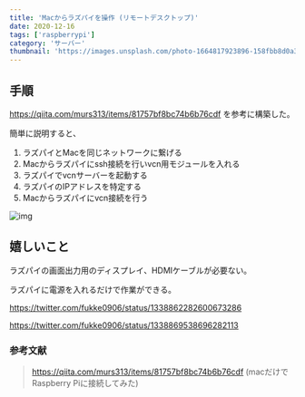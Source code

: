 ```yaml
---
title: 'Macからラズパイを操作 (リモートデスクトップ)'
date: 2020-12-16
tags: ['raspberrypi']
category: 'サーバー'
thumbnail: 'https://images.unsplash.com/photo-1664817923896-158fbb8d0a34?crop=entropy&cs=tinysrgb&fit=max&fm=jpg&ixid=MnwzNzQ1NzR8MHwxfHJhbmRvbXx8fHx8fHx8fDE2NjY1MjIxMDQ&ixlib=rb-4.0.3&q=80&w=1080'
---
```


## 手順

https://qiita.com/murs313/items/81757bf8bc74b6b76cdf を参考に構築した。

簡単に説明すると、

1. ラズパイとMacを同じネットワークに繋げる
2. Macからラズパイにssh接続を行いvcn用モジュールを入れる
3. ラズパイでvcnサーバーを起動する
4. ラズパイのIPアドレスを特定する
5. Macからラズパイにvcn接続を行う

![img](https://i.gyazo.com/58035c0b03bc1ca30a732fcb4e8e485f.jpg)

## 嬉しいこと

ラズパイの画面出力用のディスプレイ、HDMIケーブルが必要ない。

ラズパイに電源を入れるだけで作業ができる。

https://twitter.com/fukke0906/status/1338862282600673286

https://twitter.com/fukke0906/status/1338869538696282113

### 参考文献

> https://qiita.com/murs313/items/81757bf8bc74b6b76cdf (macだけでRaspberry
> Piに接続してみた)
